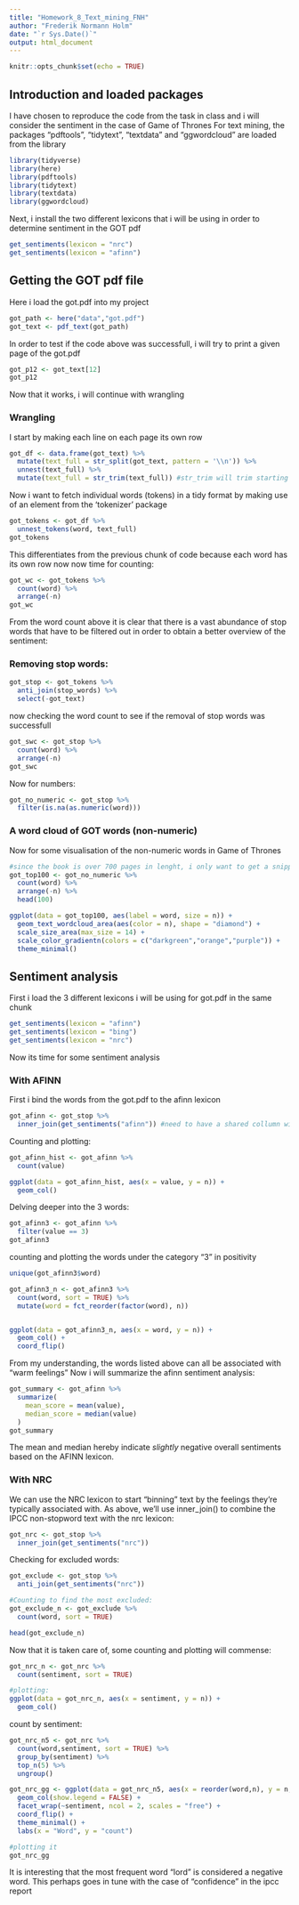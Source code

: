 ```yaml
---
title: "Homework_8_Text_mining_FNH"
author: "Frederik Normann Holm"
date: "`r Sys.Date()`"
output: html_document
---
```


```r
knitr::opts_chunk$set(echo = TRUE)
```

## Introduction and loaded packages
I have chosen to reproduce the code from the task in class and i will consider the sentiment in the case of Game of Thrones
For text mining, the packages "pdftools", "tidytext", "textdata" and "ggwordcloud" are loaded from the library
```r
library(tidyverse)
library(here)
library(pdftools)
library(tidytext)
library(textdata) 
library(ggwordcloud)
```

Next, i install the two different lexicons that i will be using in order to determine sentiment in the GOT pdf
```r
get_sentiments(lexicon = "nrc")
get_sentiments(lexicon = "afinn")
```
## Getting the GOT pdf file

Here i load the got.pdf into my project
```r
got_path <- here("data","got.pdf")
got_text <- pdf_text(got_path)
```
In order to test if the code above was successfull, i will try to print a given page of the got.pdf 
```r
got_p12 <- got_text[12]
got_p12
```
Now that it works, i will continue with wrangling

### Wrangling

I start by making each line on each page its own row
```r
got_df <- data.frame(got_text) %>% 
  mutate(text_full = str_split(got_text, pattern = '\\n')) %>% 
  unnest(text_full) %>% 
  mutate(text_full = str_trim(text_full)) #str_trim will trim starting and trailing spaces
```
Now i want to fetch individual words (tokens) in a tidy format by making use of an element from the 'tokenizer' package
```r
got_tokens <- got_df %>% 
  unnest_tokens(word, text_full)
got_tokens
```
This differentiates from the previous chunk of code because each word has its own row now
now time for counting:
```r
got_wc <- got_tokens %>% 
  count(word) %>% 
  arrange(-n)
got_wc
```
From the word count above it is clear that there is a vast abundance of stop words that have to be filtered out in order to obtain a better overview of the sentiment:

### Removing stop words:

```r
got_stop <- got_tokens %>% 
  anti_join(stop_words) %>% 
  select(-got_text)
```
now checking the word count to see if the removal of stop words was successfull
```r
got_swc <- got_stop %>% 
  count(word) %>% 
  arrange(-n)
got_swc
```
Now for numbers:
```r
got_no_numeric <- got_stop %>% 
  filter(is.na(as.numeric(word)))
```

### A word cloud of GOT words (non-numeric)
Now for some visualisation of the non-numeric words in Game of Thrones

```r
#since the book is over 700 pages in lenght, i only want to get a snippet of the words by sorting by top 100
got_top100 <- got_no_numeric %>% 
  count(word) %>% 
  arrange(-n) %>% 
  head(100)
```

```r
ggplot(data = got_top100, aes(label = word, size = n)) +
  geom_text_wordcloud_area(aes(color = n), shape = "diamond") +
  scale_size_area(max_size = 14) +
  scale_color_gradientn(colors = c("darkgreen","orange","purple")) +
  theme_minimal()
```
## Sentiment analysis
First i load the 3 different lexicons i will be using for got.pdf in the same chunk
```r
get_sentiments(lexicon = "afinn")
get_sentiments(lexicon = "bing")
get_sentiments(lexicon = "nrc")
```
Now its time for some sentiment analysis 

### With AFINN
First i bind the words from the got.pdf to the afinn lexicon
```r
got_afinn <- got_stop %>% 
  inner_join(get_sentiments("afinn")) #need to have a shared collumn with "inner_join"
```
Counting and plotting:
```r
got_afinn_hist <- got_afinn %>% 
  count(value)

ggplot(data = got_afinn_hist, aes(x = value, y = n)) +
  geom_col()
```
Delving deeper into the 3 words:
```r
got_afinn3 <- got_afinn %>% 
  filter(value == 3)
got_afinn3
```
counting and plotting the words under the category "3" in positivity
```r
unique(got_afinn3$word)

got_afinn3_n <- got_afinn3 %>% 
  count(word, sort = TRUE) %>% 
  mutate(word = fct_reorder(factor(word), n))


ggplot(data = got_afinn3_n, aes(x = word, y = n)) +
  geom_col() +
  coord_flip()

```
From my understanding, the words listed above can all be associated with "warm feelings"
Now i will summarize the afinn sentiment analysis:
```r
got_summary <- got_afinn %>% 
  summarize(
    mean_score = mean(value),
    median_score = median(value)
  )
got_summary
```
The mean and median hereby indicate *slightly* negative overall sentiments based on the AFINN lexicon.

### With NRC

We can use the NRC lexicon to start "binning" text by the feelings they're typically associated with. As above, we'll use inner_join() to combine the IPCC non-stopword text with the nrc lexicon: 
```r
got_nrc <- got_stop %>% 
  inner_join(get_sentiments("nrc"))
```
Checking for excluded words:
```r
got_exclude <- got_stop %>% 
  anti_join(get_sentiments("nrc"))

#Counting to find the most excluded:
got_exclude_n <- got_exclude %>% 
  count(word, sort = TRUE)

head(got_exclude_n)
```
Now that it is taken care of, some counting and plotting will commense:
```r
got_nrc_n <- got_nrc %>% 
  count(sentiment, sort = TRUE)

#plotting:
ggplot(data = got_nrc_n, aes(x = sentiment, y = n)) +
  geom_col()

```
count by sentiment:
```r
got_nrc_n5 <- got_nrc %>% 
  count(word,sentiment, sort = TRUE) %>% 
  group_by(sentiment) %>% 
  top_n(5) %>% 
  ungroup()

got_nrc_gg <- ggplot(data = got_nrc_n5, aes(x = reorder(word,n), y = n, fill = sentiment)) +
  geom_col(show.legend = FALSE) +
  facet_wrap(~sentiment, ncol = 2, scales = "free") +
  coord_flip() +
  theme_minimal() +
  labs(x = "Word", y = "count")

#plotting it
got_nrc_gg
```
It is interesting that the most frequent word "lord" is considered a negative word. This perhaps goes in tune with the case of "confidence" in the ipcc report 


